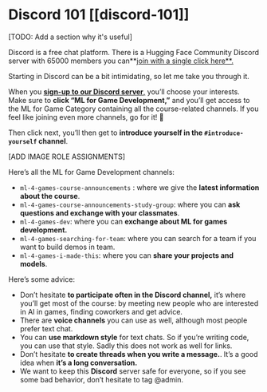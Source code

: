 # Discord 101 [[discord-101]]

[TODO: Add a section why it's useful]

Discord is a free chat platform. There is a Hugging Face Community Discord server with 65000 members you can**[join with a single click here**.](https://discord.gg/hugging-face-879548962464493619) 

Starting in Discord can be a bit intimidating, so let me take you through it.

When you [**sign-up to our Discord server**,](https://discord.gg/hugging-face-879548962464493619) you’ll choose your interests. Make sure to **click “ML for Game Development,”** and you’ll get access to the ML for Game Category containing all the course-related channels. If you feel like joining even more channels, go for it! 🚀

Then click next, you’ll then get to **introduce yourself in the `#introduce-yourself` channel**.

[ADD IMAGE ROLE ASSIGNMENTS]

Here’s all the ML for Game Development channels:

- `ml-4-games-course-announcements`  : where we give the **latest information about the course**.
- `ml-4-games-course-announcements-study-group`: where you can **ask questions and exchange with your classmates**.
- `ml-4-games-dev`: where you can **exchange about ML for games development.**
- `ml-4-games-searching-for-team`: where you can search for a team if you want to build demos in team.
- `ml-4-games-i-made-this`: where you can **share your projects and models**.

Here’s some advice:

- Don’t hesitate **to participate often in the Discord channel,** it’s where you’ll get most of the course: by meeting new people who are interested in AI in games, finding coworkers and get advice.
- There are **voice channels** you can use as well, although most people prefer text chat.
- You can **use markdown style** for text chats. So if you’re writing code, you can use that style. Sadly this does not work as well for links.
- Don’t hesitate **to create threads when you write a message.**. It’s a good idea when **it’s a long conversation.**
- We want to keep this **Discord** server safe for everyone, so if you see some bad behavior, don’t hesitate to tag @admin.